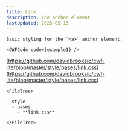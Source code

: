 ```yaml
---
title: Link
description: The anchor element
lastUpdated: 2025-05-13
---
```




<Tabs>
  <TabItem label="Overview" icon="puzzle">

    Basic styling for the `<a>` anchor element.

    <CWFCode code={example1} />
  </TabItem>
  <TabItem label="Files" icon="list-format">

  [https://github.com/davidbrooksio/cwf-lite/blob/master/style/bases/link.css](https://github.com/davidbrooksio/cwf-lite/blob/master/style/bases/link.css)
  
    <FileTree>

    - style
      - bases
        - **link.css**

    </FileTree>
  </TabItem>
  <TabItem label="Stylesheet" icon="open-book">
    <Code code={cssExample} lang="css" />
  </TabItem>
</Tabs>
